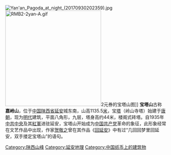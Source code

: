 [[File:Yan'an_Pagoda_at_night_(20170930202359).jpg|thumb]]
[[File:RMB2-2yan-A.gif|300px]]2元券的宝塔山图]]
'''宝塔山'''古称'''嘉岭山'''，位于[[中国|中国]][[陕西省|陕西省]][[延安市|延安]]城东南，山高1135.5[[米_(單位)|米]]，宝[[塔|塔]]（岭山寺塔）始建于[[唐朝|唐朝]]，现为[[明代|明代]]建筑，平面八角形，九层，塔身高约44米，楼阁式砖塔。自1935年[[中共中央|中共中央]]及其[[紅一方面軍|紅軍]]进驻延安，宝塔山开始成为[[中国共产党|中国共产党]]革命的象征，此形象经常在文艺作品中出现，作家[[贺敬之|贺敬之]]曾在其作品《[[回延安|回延安]]》中有过“几回回梦里回延安，双手搂定宝塔山”的语句。

{{Shaanxi-stub}}
{{延安市}}

[[Category:陕西山峰|Category:陕西山峰]]
[[Category:延安地理|Category:延安地理]]
[[Category:中国纸币上的建筑物|Category:中国纸币上的建筑物]]